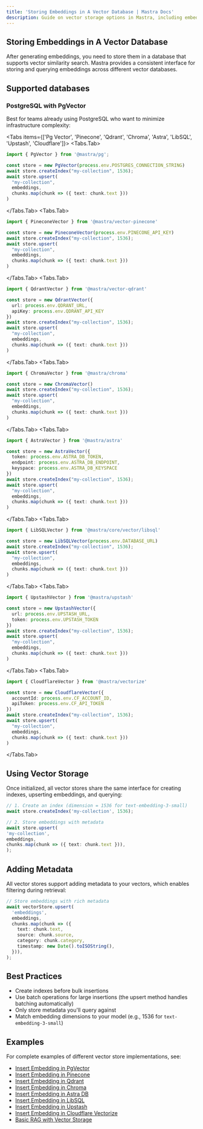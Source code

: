 ```yaml
---
title: 'Storing Embeddings in A Vector Database | Mastra Docs'
description: Guide on vector storage options in Mastra, including embedded and dedicated vector databases for similarity search.
---
```



## Storing Embeddings in A Vector Database

After generating embeddings, you need to store them in a database that supports vector similarity search. Mastra provides a consistent interface for storing and querying embeddings across different vector databases.

## Supported databases

### PostgreSQL with PgVector

Best for teams already using PostgreSQL who want to minimize infrastructure complexity:

<Tabs items={['Pg Vector', 'Pinecone', 'Qdrant', 'Chroma', 'Astra', 'LibSQL', 'Upstash', 'Cloudflare']}>
  <Tabs.Tab>
  ```ts filename="vector-store.ts" showLineNumbers copy
  import { PgVector } from '@mastra/pg';

  const store = new PgVector(process.env.POSTGRES_CONNECTION_STRING)
  await store.createIndex("my-collection", 1536);
  await store.upsert(
    "my-collection",
    embeddings,
    chunks.map(chunk => ({ text: chunk.text }))
)

````

</Tabs.Tab>
<Tabs.Tab>
  ```ts filename="vector-store.ts" showLineNumbers copy
  import { PineconeVector } from '@mastra/vector-pinecone'

  const store = new PineconeVector(process.env.PINECONE_API_KEY)
  await store.createIndex("my-collection", 1536);
  await store.upsert(
    "my-collection",
    embeddings,
    chunks.map(chunk => ({ text: chunk.text }))
  )
  ```
</Tabs.Tab>
<Tabs.Tab>
  ```ts filename="vector-store.ts" showLineNumbers copy
  import { QdrantVector } from '@mastra/vector-qdrant'

  const store = new QdrantVector({
    url: process.env.QDRANT_URL,
    apiKey: process.env.QDRANT_API_KEY
  })
  await store.createIndex("my-collection", 1536);
  await store.upsert(
    "my-collection",
    embeddings,
    chunks.map(chunk => ({ text: chunk.text }))
  )
  ```
</Tabs.Tab>
<Tabs.Tab>
  ```ts filename="vector-store.ts" showLineNumbers copy
  import { ChromaVector } from '@mastra/chroma'

  const store = new ChromaVector()
  await store.createIndex("my-collection", 1536);
  await store.upsert(
    "my-collection",
    embeddings,
    chunks.map(chunk => ({ text: chunk.text }))
  )
  ```
</Tabs.Tab>
<Tabs.Tab>
  ```ts filename="vector-store.ts" showLineNumbers copy
  import { AstraVector } from '@mastra/astra'

  const store = new AstraVector({
    token: process.env.ASTRA_DB_TOKEN,
    endpoint: process.env.ASTRA_DB_ENDPOINT,
    keyspace: process.env.ASTRA_DB_KEYSPACE
  })
  await store.createIndex("my-collection", 1536);
  await store.upsert(
    "my-collection",
    embeddings,
    chunks.map(chunk => ({ text: chunk.text }))
  )
  ```
</Tabs.Tab>
<Tabs.Tab>
  ```ts filename="vector-store.ts" showLineNumbers copy
  import { LibSQLVector } from '@mastra/core/vector/libsql'

  const store = new LibSQLVector(process.env.DATABASE_URL)
  await store.createIndex("my-collection", 1536);
  await store.upsert(
    "my-collection",
    embeddings,
    chunks.map(chunk => ({ text: chunk.text }))
  )
  ```
</Tabs.Tab>
<Tabs.Tab>
  ```ts filename="vector-store.ts" showLineNumbers copy
  import { UpstashVector } from '@mastra/upstash'

  const store = new UpstashVector({
    url: process.env.UPSTASH_URL,
    token: process.env.UPSTASH_TOKEN
  })
  await store.createIndex("my-collection", 1536);
  await store.upsert(
    "my-collection",
    embeddings,
    chunks.map(chunk => ({ text: chunk.text }))
  )
  ```
</Tabs.Tab>
<Tabs.Tab>
  ```ts filename="vector-store.ts" showLineNumbers copy
  import { CloudflareVector } from '@mastra/vectorize'

  const store = new CloudflareVector({
    accountId: process.env.CF_ACCOUNT_ID,
    apiToken: process.env.CF_API_TOKEN
  })
  await store.createIndex("my-collection", 1536);
  await store.upsert(
    "my-collection",
    embeddings,
    chunks.map(chunk => ({ text: chunk.text }))
  )
  ```
</Tabs.Tab>
</Tabs>

## Using Vector Storage

Once initialized, all vector stores share the same interface for creating indexes, upserting embeddings, and querying:

```ts filename="store-embeddings.ts" showLineNumbers copy
// 1. Create an index (dimension = 1536 for text-embedding-3-small)
await store.createIndex('my-collection', 1536);

// 2. Store embeddings with metadata
await store.upsert(
'my-collection',
embeddings,
chunks.map(chunk => ({ text: chunk.text })),
);
````

## Adding Metadata

All vector stores support adding metadata to your vectors, which enables filtering during retrieval:

```ts showLineNumbers copy
// Store embeddings with rich metadata
await vectorStore.upsert(
  'embeddings',
  embeddings,
  chunks.map(chunk => ({
    text: chunk.text,
    source: chunk.source,
    category: chunk.category,
    timestamp: new Date().toISOString(),
  })),
);
```

## Best Practices

- Create indexes before bulk insertions
- Use batch operations for large insertions (the upsert method handles batching automatically)
- Only store metadata you'll query against
- Match embedding dimensions to your model (e.g., 1536 for `text-embedding-3-small`)

## Examples

For complete examples of different vector store implementations, see:

- [Insert Embedding in PgVector](../../examples/rag/insert-embedding-in-pgvector.mdx)
- [Insert Embedding in Pinecone](../../examples/rag/insert-embedding-in-pinecone.mdx)
- [Insert Embedding in Qdrant](../../examples/rag/insert-embedding-in-qdrant.mdx)
- [Insert Embedding in Chroma](../../examples/rag/insert-embedding-in-chroma.mdx)
- [Insert Embedding in Astra DB](../../examples/rag/insert-embedding-in-astra.mdx)
- [Insert Embedding in LibSQL](../../examples/rag/insert-embedding-in-libsql.mdx)
- [Insert Embedding in Upstash](../../examples/rag/insert-embedding-in-upstash.mdx)
- [Insert Embedding in Cloudflare Vectorize](../../examples/rag/insert-embedding-in-vectorize.mdx)
- [Basic RAG with Vector Storage](../../examples/rag/basic-rag.mdx)
